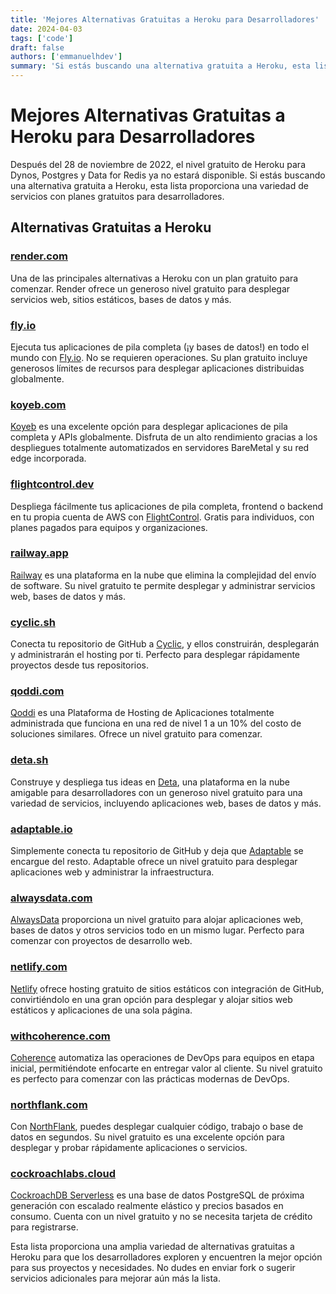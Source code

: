 ```yaml
---
title: 'Mejores Alternativas Gratuitas a Heroku para Desarrolladores'
date: 2024-04-03
tags: ['code']
draft: false
authors: ['emmanuelhdev']
summary: 'Si estás buscando una alternativa gratuita a Heroku, esta lista proporciona una variedad de servicios con planes gratuitos para desarrolladores.'
---
```


# Mejores Alternativas Gratuitas a Heroku para Desarrolladores

Después del 28 de noviembre de 2022, el nivel gratuito de Heroku para Dynos, Postgres y Data for Redis ya no estará disponible. Si estás buscando una alternativa gratuita a Heroku, esta lista proporciona una variedad de servicios con planes gratuitos para desarrolladores.

## Alternativas Gratuitas a Heroku

### [render.com](https://render.com/)

Una de las principales alternativas a Heroku con un plan gratuito para comenzar. Render ofrece un generoso nivel gratuito para desplegar servicios web, sitios estáticos, bases de datos y más.

### [fly.io](https://fly.io/)

Ejecuta tus aplicaciones de pila completa (¡y bases de datos!) en todo el mundo con [Fly.io](https://fly.io/). No se requieren operaciones. Su plan gratuito incluye generosos límites de recursos para desplegar aplicaciones distribuidas globalmente.

### [koyeb.com](https://www.koyeb.com)

[Koyeb](https://www.koyeb.com) es una excelente opción para desplegar aplicaciones de pila completa y APIs globalmente. Disfruta de un alto rendimiento gracias a los despliegues totalmente automatizados en servidores BareMetal y su red edge incorporada.

### [flightcontrol.dev](https://www.flightcontrol.dev?ref=heroku-free-alternatives)

Despliega fácilmente tus aplicaciones de pila completa, frontend o backend en tu propia cuenta de AWS con [FlightControl](https://www.flightcontrol.dev?ref=heroku-free-alternatives). Gratis para individuos, con planes pagados para equipos y organizaciones.

### [railway.app](https://railway.app/)

[Railway](https://railway.app/) es una plataforma en la nube que elimina la complejidad del envío de software. Su nivel gratuito te permite desplegar y administrar servicios web, bases de datos y más.

### [cyclic.sh](https://www.cyclic.sh/)

Conecta tu repositorio de GitHub a [Cyclic](https://www.cyclic.sh/), y ellos construirán, desplegarán y administrarán el hosting por ti. Perfecto para desplegar rápidamente proyectos desde tus repositorios.

### [qoddi.com](https://qoddi.com/)

[Qoddi](https://qoddi.com/) es una Plataforma de Hosting de Aplicaciones totalmente administrada que funciona en una red de nivel 1 a un 10% del costo de soluciones similares. Ofrece un nivel gratuito para comenzar.

### [deta.sh](https://www.deta.sh/)

Construye y despliega tus ideas en [Deta](https://www.deta.sh/), una plataforma en la nube amigable para desarrolladores con un generoso nivel gratuito para una variedad de servicios, incluyendo aplicaciones web, bases de datos y más.

### [adaptable.io](https://adaptable.io/)

Simplemente conecta tu repositorio de GitHub y deja que [Adaptable](https://adaptable.io/) se encargue del resto. Adaptable ofrece un nivel gratuito para desplegar aplicaciones web y administrar la infraestructura.

### [alwaysdata.com](https://www.alwaysdata.com/en/)

[AlwaysData](https://www.alwaysdata.com/en/) proporciona un nivel gratuito para alojar aplicaciones web, bases de datos y otros servicios todo en un mismo lugar. Perfecto para comenzar con proyectos de desarrollo web.

### [netlify.com](https://www.netlify.com/)

[Netlify](https://www.netlify.com/) ofrece hosting gratuito de sitios estáticos con integración de GitHub, convirtiéndolo en una gran opción para desplegar y alojar sitios web estáticos y aplicaciones de una sola página.

### [withcoherence.com](https://www.withcoherence.com/)

[Coherence](https://www.withcoherence.com/) automatiza las operaciones de DevOps para equipos en etapa inicial, permitiéndote enfocarte en entregar valor al cliente. Su nivel gratuito es perfecto para comenzar con las prácticas modernas de DevOps.

### [northflank.com](https://www.northflank.com/)

Con [NorthFlank](https://www.northflank.com/), puedes desplegar cualquier código, trabajo o base de datos en segundos. Su nivel gratuito es una excelente opción para desplegar y probar rápidamente aplicaciones o servicios.

### [cockroachlabs.cloud](https://cockroachlabs.cloud/)

[CockroachDB Serverless](https://cockroachlabs.cloud/) es una base de datos PostgreSQL de próxima generación con escalado realmente elástico y precios basados ​​en consumo. Cuenta con un nivel gratuito y no se necesita tarjeta de crédito para registrarse.

Esta lista proporciona una amplia variedad de alternativas gratuitas a Heroku para que los desarrolladores exploren y encuentren la mejor opción para sus proyectos y necesidades. No dudes en enviar fork o sugerir servicios adicionales para mejorar aún más la lista.

